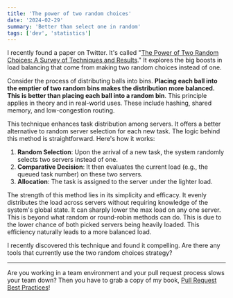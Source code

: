 ```yaml
---
title: 'The power of two random choices'
date: '2024-02-29'
summary: 'Better than select one in random'
tags: ['dev', 'statistics']
---
```


I recently found a paper on Twitter. It's called "[The Power of Two Random Choices: A Survey of Techniques and Results](http://www.eecs.harvard.edu/~michaelm/postscripts/handbook2001.pdf)." It explores the big boosts in load balancing that come from making two random choices instead of one.

Consider the process of distributing balls into bins. **Placing each ball into the emptier of two random bins makes the distribution more balanced. This is better than placing each ball into a random bin**. This principle applies in theory and in real-world uses. These include hashing, shared memory, and low-congestion routing.

This technique enhances task distribution among servers. It offers a better alternative to random server selection for each new task. The logic behind this method is straightforward. Here's how it works:

1. **Random Selection**: Upon the arrival of a new task, the system randomly selects two servers instead of one.
2. **Comparative Decision**: It then evaluates the current load (e.g., the queued task number) on these two servers.
3. **Allocation**: The task is assigned to the server under the lighter load.

The strength of this method lies in its simplicity and efficacy. It evenly distributes the load across servers without requiring knowledge of the system's global state. It can sharply lower the max load on any one server. This is beyond what random or round-robin methods can do. This is due to the lower chance of both picked servers being heavily loaded. This efficiency naturally leads to a more balanced load.

I recently discovered this technique and found it compelling. Are there any tools that currently use the two random choices strategy?

---

Are you working in a team environment and your pull request process slows your team down? Then you have to grab a copy of my book, [Pull Request Best Practices](https://pr.nico.fyi)!
